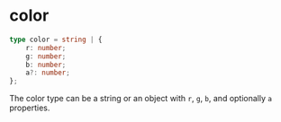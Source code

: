 # color

```ts
type color = string | {
    r: number;
    g: number;
    b: number;
    a?: number;
};
```

The color type can be a string or an object with `r`, `g`, `b`, and optionally `a` properties.


